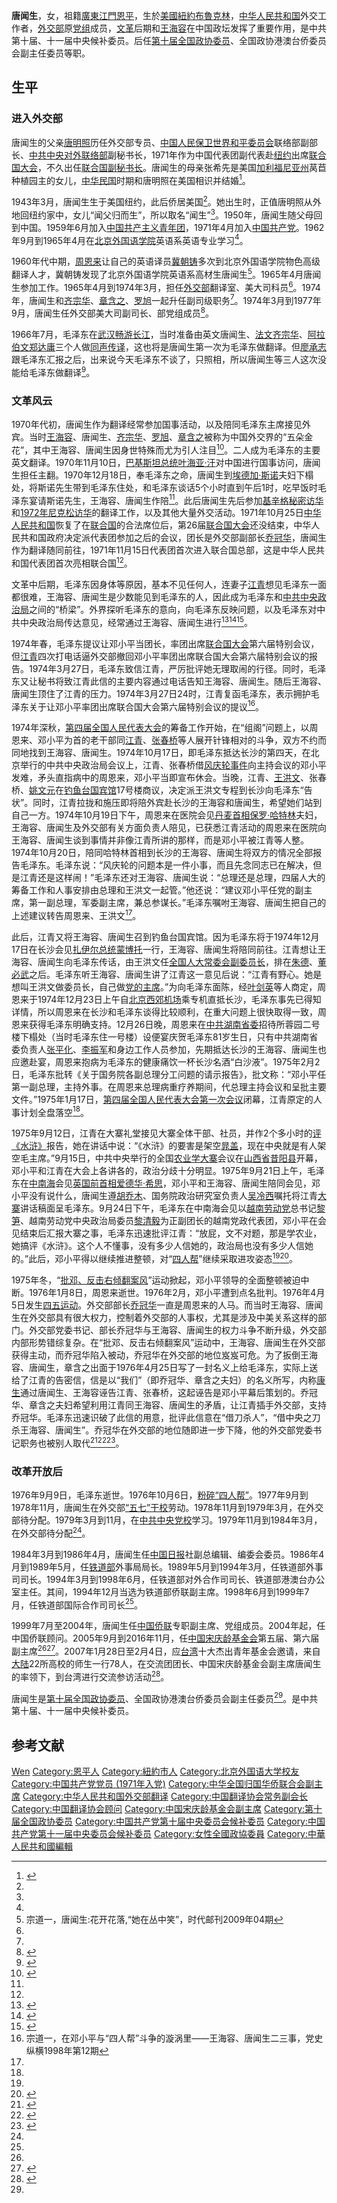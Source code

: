 '''唐闻生'''{{BD|1943年|3月|||catIdx=T}}，女，祖籍[[廣東|廣東]][[江門|江門]][[恩平|恩平]]，生於[[美國|美國]][[紐約|紐約]][[布魯克林|布魯克林]]，[[中华人民共和国|中华人民共和国]]外交工作者，[[中华人民共和国外交部|外交部]]原[[党组|党组]]成员，[[文革|文革]]后期和[[王海容|王海容]]在中国政坛发挥了重要作用，是中共第十届、十一届中央候补委员。后任[[第十届全国政协委员|第十届全国政协委员]]、全国政协港澳台侨委员会副主任委员等职。

== 生平 ==
=== 进入外交部 ===
唐闻生的父亲[[唐明照|唐明照]]历任外交部专员、[[中国人民保卫世界和平委员会|中国人民保卫世界和平委员会]]联络部副部长、[[中共中央对外联络部|中共中央对外联络部]]副秘书长，1971年作为中国代表团副代表赴[[纽约|纽约]]出席[[联合国大会|联合国大会]]，不久出任[[联合国副秘书长|联合国副秘书长]]。唐闻生的母亲张希先是美国[[加利福尼亚州|加利福尼亚州]]莴苣种植园主的女儿，[[中华民国|中华民国]]时期和唐明照在美国相识并结婚<ref name=zgqnw>{{Cite web|url = http://agzy.youth.cn/qsnag/sdxw0/201208/t20120822_2376011.htm|title = 中国外交界的“五朵金花”|author = |date = 2012-08-22|publisher = 中国青年网|language = |accessdate = |quote = |archive-url = https://web.archive.org/web/20170909233145/http://agzy.youth.cn/qsnag/sdxw0/201208/t20120822_2376011.htm|archive-date = 2017-09-09|dead-url = yes}}</ref>。

1943年3月，唐闻生生于美国纽约，此后侨居美国<ref name=tangws/>。她出生时，正值唐明照从外地回纽约家中，女儿“闻父归而生”，所以取名“闻生”<ref name=zgqnw/>。1950年，唐闻生随父母回到中国。1959年6月加入[[中国共产主义青年团|中国共产主义青年团]]，1971年4月加入[[中国共产党|中国共产党]]。1962年9月到1965年4月在[[北京外国语学院|北京外国语学院]]英语系英语专业学习<ref name=tangws/>。

1960年代中期，[[周恩来|周恩来]]让自己的英语译员[[冀朝铸|冀朝铸]]多次到北京外国语学院物色高级翻译人才，冀朝铸发现了北京外国语学院英语系高材生唐闻生<ref name=zonghua>宗道一，唐闻生:花开花落,“她在丛中笑”，时代邮刊2009年04期</ref>。1965年4月唐闻生参加工作。1965年4月到1974年3月，担任[[中华人民共和国外交部|外交部]]翻译室、美大司科员<ref name=tangws/>。1974年，唐闻生和[[齐宗华|齐宗华]]、[[章含之|章含之]]、[[罗旭_(外交部)|罗旭]]一起升任副司级职务<ref name=zonghua/>。1974年3月到1977年9月，唐闻生任外交部美大司副司长、部党组成员<ref name=tangws>{{Cite web |url = http://cpc.people.com.cn/gbzl/html/121000736.html |title = 唐闻生 |author =  |date =  |publisher = 中国领导干部资料库 |language =  |accessdate = 2017-09-10 |quote =  |archive-date = 2017-09-09 |archive-url = https://web.archive.org/web/20170909234037/http://cpc.people.com.cn/gbzl/html/121000736.html |dead-url = no }}</ref>。

1966年7月，毛泽东在[[武汉|武汉]][[毛主席畅游长江|畅游长江]]，当时准备由英文唐闻生、[[法文|法文]][[齐宗华|齐宗华]]、[[阿拉伯文|阿拉伯文]][[郑达庸|郑达庸]]三个人做[[同声传译|同声传译]]，这也将是唐闻生第一次为毛泽东做翻译。但[[廖承志|廖承志]]跟毛泽东汇报之后，出来说今天毛泽东不谈了，只照相，所以唐闻生等三人这次没能给毛泽东做翻译<ref name=ysw>{{Cite web  |url =http://m.news.cntv.cn/2015/10/05/ARTI1444027464254383.shtml  |title =外交部前翻译唐闻生：重要转折时刻的历史见证人  |author =  |date =2015-10-05  |publisher =央视网  |language =  |accessdate =  |quote =  |archive-date =2019-05-15  |archive-url =https://web.archive.org/web/20190515034219/http://m.news.cntv.cn/2015/10/05/ARTI1444027464254383.shtml  |dead-url =no  }}</ref>。

=== 文革风云 ===
1970年代初，唐闻生作为翻译经常参加国事活动，以及陪同毛泽东主席接见外宾。当时[[王海容|王海容]]、唐闻生、[[齐宗华|齐宗华]]、[[罗旭_(外交部)|罗旭]]、[[章含之|章含之]]被称为中国外交界的“五朵金花”，其中王海容、唐闻生因身世特殊而尤为引人注目<ref name=zgqnw>{{Cite web|url = http://agzy.youth.cn/qsnag/sdxw0/201208/t20120822_2376011.htm|title = 中国外交界的“五朵金花”|author = |date = 2012-08-22|publisher = 中国青年网|language = |accessdate = |quote = |archive-url = https://web.archive.org/web/20170909233145/http://agzy.youth.cn/qsnag/sdxw0/201208/t20120822_2376011.htm|archive-date = 2017-09-09|dead-url = yes}}</ref>。二人成为毛泽东的主要英文翻译。1970年11月10日，[[巴基斯坦总统|巴基斯坦总统]][[叶海亚·汗|叶海亚·汗]]对中国进行国事访问，唐闻生担任主翻。1970年12月18日，奉毛泽东之命，唐闻生到[[埃德加·斯诺|埃德加·斯诺]]夫妇下榻处，将斯诺先生带到毛泽东住处，和毛泽东谈话5个小时直到午后1时，吃早饭时毛泽东宴请斯诺先生，王海容、唐闻生作陪<ref name=zonghua/>。此后唐闻生先后参加[[基辛格秘密访华|基辛格秘密访华]]和[[1972年尼克松访华|1972年尼克松访华]]的翻译工作，以及其他大量外交活动。1971年10月25日[[中华人民共和国|中华人民共和国]]恢复了在[[联合国|联合国]]的合法席位后，第26届[[联合国大会|联合国大会]]还没结束，中华人民共和国政府决定派代表团参加之后的会议，团长是外交部副部长[[乔冠华|乔冠华]]，唐闻生作为翻译随同前往，1971年11月15日代表团首次进入联合国总部，这是中华人民共和国代表团首次亮相联合国<ref name=ysw/>。

文革中后期，毛泽东因身体等原因，基本不见任何人，连妻子[[江青|江青]]想见毛泽东一面都很难，王海容、唐闻生是少数能见到毛泽东的人，因此成为毛泽东和[[中共中央政治局|中共中央政治局]]之间的“桥梁”。外界探听毛泽东的意向，向毛泽东反映问题，以及毛泽东对中共中央政治局传达意见，经常通过王海容、唐闻生进行<ref name=zgqnw>{{Cite web|url = http://agzy.youth.cn/qsnag/sdxw0/201208/t20120822_2376011.htm|title = 中国外交界的“五朵金花”|author = |date = 2012-08-22|publisher = 中国青年网|language = |accessdate = |quote = |archive-url = https://web.archive.org/web/20170909233145/http://agzy.youth.cn/qsnag/sdxw0/201208/t20120822_2376011.htm|archive-date = 2017-09-09|dead-url = yes}}</ref><ref>{{Cite web  |url =http://book.people.com.cn/GB/69399/107423/145702/8778599.html  |title =王海容、唐闻生成为特殊的“桥梁”  |author =叶永烈  |date =2009-02-10  |publisher =人民网  |language =  |accessdate =  |quote =  |archive-date =2009-07-08  |archive-url =https://web.archive.org/web/20090708140628/http://book.people.com.cn/GB/69399/107423/145702/8778599.html  |dead-url =no  }}</ref><ref name=tkp>{{Cite web |url = http://news.takungpao.com/history/story/2013-03/1485247.html |title = 文革红人现状：王海容远离政治 |author =  |date = 2013-03-12 |publisher = 大公网 |language =  |accessdate =  |quote =  |archive-date = 2016-09-10 |archive-url = https://web.archive.org/web/20160910170707/http://news.takungpao.com/history/story/2013-03/1485247.html |dead-url = no }}</ref>。

1974年春，毛泽东提议让邓小平当团长，率团出席[[联合国大会|联合国大会]]第六届特别会议，但[[江青|江青]]四次打电话逼外交部撤回邓小平率团出席联合国大会第六届特别会议的报告。1974年3月27日，毛泽东致信江青，严厉批评她无理取闹的行径。同时，毛泽东又让秘书将致江青此信的主要内容通过电话告知王海容、唐闻生。随后王海容、唐闻生顶住了江青的压力。1974年3月27日24时，江青复函毛泽东，表示拥护毛泽东关于让邓小平率团出席联合国大会第六届特别会议的提议<ref name=zong>宗道一，在邓小平与“四人帮”斗争的漩涡里——王海容、唐闻生二三事，党史纵横1998年第12期</ref>。

1974年深秋，[[第四届全国人民代表大会|第四届全国人民代表大会]]的筹备工作开始，在“组阁”问题上，以周恩来、邓小平为首的老干部同[[江青|江青]]、[[张春桥|张春桥]]等人展开针锋相对的斗争，双方不约而同地找到王海容、唐闻生。1974年10月17日，即毛泽东抵达长沙的第四天，在北京举行的中共中央政治局会议上，江青、张春桥借[[风庆轮事件|风庆轮事件]]向主持会议的邓小平发难，矛头直指病中的周恩来，邓小平当即宣布休会。当晚，江青、[[王洪文|王洪文]]、张春桥、[[姚文元|姚文元]]在[[钓鱼台国宾馆|钓鱼台国宾馆]]17号楼商议，决定派王洪文专程到长沙向毛泽东“告状”。同时，江青拉拢和施压即将陪外宾赴长沙的王海容和唐闻生，希望她们站到自己一方。1974年10月19日下午，周恩来在医院会见[[丹麦首相|丹麦首相]][[保罗·哈特林|保罗·哈特林]]夫妇，王海容、唐闻生及外交部有关方面负责人陪见，已获悉江青活动的周恩来在医院向王海容、唐闻生谈到事情并非像江青所讲的那样，而是邓小平被江青等人整。1974年10月20日，陪同哈特林首相到长沙的王海容、唐闻生将双方的情况全部报告毛泽东。毛泽东说：“风庆轮的问题本是一件小事，而且先念同志已在解决，但是江青还是这样闹！”毛泽东还对王海容、唐闻生说：“总理还是总理，四届人大的筹备工作和人事安排由总理和王洪文一起管。”他还说：“建议邓小平任党的副主席，第一副总理，军委副主席，兼总参谋长。”毛泽东嘱咐王海容、唐闻生把自己的上述建议转告周恩来、王洪文<ref name=zong/>。

此后，江青又将王海容、唐闻生召到钓鱼台国宾馆。因为毛泽东将于1974年12月17日在长沙会见[[刚果民主共和国总统|扎伊尔总统]][[蒙博托|蒙博托]]一行，王海容、唐闻生将陪同前往。江青想让王海容、唐闻生向毛泽东传话，由王洪文任[[全国人大常委会副委员长|全国人大常委会副委员长]]，排在[[朱德|朱德]]、[[董必武|董必武]]之后。毛泽东听王海容、唐闻生讲了江青这一意见后说：“江青有野心。她是想叫王洪文做委员长，自己做[[中共中央主席|党的主席]]。”为向毛泽东面陈，经[[叶剑英|叶剑英]]等人商定，周恩来于1974年12月23日上午自[[北京西郊机场|北京西郊机场]]乘专机直抵长沙，毛泽东事先已得知详情，所以周恩来在长沙和毛泽东谈得比较顺利，在重大问题上很快取得一致，周恩来获得毛泽东明确支持。12月26日晚，周恩来在[[中共湖南省委|中共湖南省委]]招待所蓉园二号楼下榻处（当时毛泽东住一号楼）设便宴庆贺毛泽东81岁生日，只有中共湖南省委负责人[[张平化|张平化]]、[[李振军|李振军]]和身边工作人员参加，先期抵达长沙的王海容、唐闻生也应邀赴宴，周恩来抱病为毛泽东的健康痛饮一杯长沙名酒“白沙液”。1975年2月2日，毛泽东批转《关于国务院各副总理分工问题的请示报告》，批文称：“邓小平任第一副总理，主持外事。在周恩来总理病重疗养期间，代总理主持会议和呈批主要文件。”1975年1月17日，[[第四届全国人民代表大会第一次会议|第四届全国人民代表大会第一次会议]]闭幕，江青原定的人事计划全盘落空<ref name=zong/>。

1975年9月12日，江青在大寨礼堂接见大寨全体干部、社员，并作2个多小时的[[评水浒|评《水浒》]]报告，她在讲话中说：“《水浒》的要害是架空[[晁盖|晁盖]]，现在中央就是有人架空毛主席。”9月15日，中共中央举行的全国[[农业学大寨|农业学大寨]]会议在[[山西省|山西省]][[昔阳县|昔阳县]]开幕，邓小平和江青在大会上各讲各的，政治分歧十分明显。1975年9月21日上午，毛泽东在[[中南海|中南海]]会见[[英国首相|英国前首相]][[爱德华·希思|爱德华·希思]]，邓小平和王海容、唐闻生陪同会见，邓小平没有说什么，唐闻生遵[[胡乔木|胡乔木]]、国务院政治研究室负责人[[吴冷西|吴冷西]]嘱托将江青[[大寨|大寨]]讲话稿面呈毛泽东。9月24日下午，毛泽东在中南海会见以[[越南劳动党|越南劳动党]]总书记[[黎笋|黎笋]]、越南劳动党中央政治局委员[[黎清毅|黎清毅]]为正副团长的越南党政代表团，邓小平在会见结束后汇报大寨之事，毛泽东迅速批评江青：“放屁，文不对题，那是学农业，她搞评《水浒》。这个人不懂事，没有多少人信她的，政治局也没有多少人信她的。”此后，邓小平得以继续推进整顿，对“[[四人帮|四人帮]]”继续采取进攻姿态<ref name=zong/><ref>{{Cite web  |url =http://book.people.com.cn/GB/69398/16789617.html  |title =“大寨风波”背后 毛泽东为何怒斥江青“放屁”  |author =  |date =2012-01-04  |publisher =人民网  |language =  |accessdate =  |quote =  |archive-url =https://web.archive.org/web/20120615144746/http://book.people.com.cn/GB/69398/16789617.html  |archive-date =2012-06-15  |dead-url =yes  }}</ref>。

1975年冬，“[[批邓、反击右倾翻案风|批邓、反击右倾翻案风]]”运动掀起，邓小平领导的全面整顿被迫中断。1976年1月8日，周恩来逝世。1976年2月，邓小平遭到点名批判。1976年4月5日发生[[四五运动|四五运动]]。外交部部长[[乔冠华|乔冠华]]一直是周恩来的人马。而当时王海容、唐闻生在外交部具有很大权力，控制着外交部的人事权，尤其是涉及中美关系这样的部门。外交部党委书记、部长乔冠华与王海容、唐闻生的权力斗争不断升级，外交部内部形势错综复杂。在“批邓、反击右倾翻案风”运动中，王海容、唐闻生在外交部获得主动，而乔冠华陷入被动，乔冠华在外交部的地位岌岌可危。为了扳倒王海容、唐闻生，章含之出面于1976年4月25日写了一封名义上给毛泽东，实际上送给了江青的告密信，信是以“我们”（即乔冠华、章含之夫妇）的名义所写，内称[[康生|康生]]通过唐闻生、王海容诬告江青、张春桥，这起诬告是邓小平幕后策划的。乔冠华、章含之夫妇希望利用江青同王海容、唐闻生的矛盾，让江青插手外交部，支持乔冠华。毛泽东迅速识破了此信的用意，批评此信意在“借刀杀人”，“借中央之刀杀王海容、唐闻生”。乔冠华在外交部的地位随即进一步下降，他的外交部党委书记职务也被别人取代<ref>{{Cite web |url = http://news.ifeng.com/history/zhongguoxiandaishi/detail_2012_06/26/15561623_0.shtml |title = 共和国红镜头 |author = 顾保孜 |date = 2006年 |publisher = 中共党史出版社 |language =  |accessdate =  |quote =  |archive-date = 2017-09-09 |archive-url = https://web.archive.org/web/20170909235742/http://news.ifeng.com/history/zhongguoxiandaishi/detail_2012_06/26/15561623_0.shtml |dead-url = no }}</ref><ref name=zhhz>{{Cite web  |url =http://cpc.people.com.cn/GB/85037/8364881.html  |title =章含之与影响她一生的中国三个风云人物  |author =  |date =  |publisher =中国共产党新闻网  |language =  |accessdate =2017-09-10  |quote =  |archive-date =2018-09-30  |archive-url =https://web.archive.org/web/20180930145016/http://cpc.people.com.cn/GB/85037/8364881.html  |dead-url =no  }}</ref><ref>{{Cite web  |url =http://history.people.com.cn/n/2013/0320/c198865-20848506.html  |title =揭秘乔冠华的告密信：惹得江青疯狂叫嚣  |author =章立凡  |date =2013-03-20  |publisher =人民网  |language =  |accessdate =  |quote =  |archive-date =2017-07-05  |archive-url =https://web.archive.org/web/20170705050353/http://history.people.com.cn/n/2013/0320/c198865-20848506.html  |dead-url =no  }}</ref>。

=== 改革开放后 ===
1976年9月9日，毛泽东逝世。1976年10月6日，[[粉碎四人帮|粉碎“四人帮”]]。1977年9月到1978年11月，唐闻生在外交部[[五七干校|“五七”干校]]劳动。1978年11月到1979年3月，在外交部待分配。1979年3月到11月，在[[中共中央党校|中共中央党校]]学习。1979年11月到1984年3月，在外交部待分配<ref name=tangws/>。

1984年3月到1986年4月，唐闻生任[[中国日报|中国日报]]社副总编辑、编委会委员。1986年4月到1989年5月，任[[中华人民共和国铁道部|铁道部]]外事局局长。1989年5月到1994年3月，任铁道部外事司司长。1994年3月到1998年6月，任铁道部对外合作司司长、铁道部港澳台办公室主任。其间，1994年12月当选为铁道部侨联副主席。1998年6月到1999年7月，任铁道部国际合作司司长<ref name=tangws/>。

1999年7月至2004年，唐闻生任[[中华全国归国华侨联合会|中国侨联]]专职副主席、党组成员。2004年起，任中国侨联顾问。2005年9月到2016年11月，任[[中国宋庆龄基金会|中国宋庆龄基金会]]第五届、第六届副主席<ref name=tangws/><ref>{{Cite web |url = http://news.qq.com/a/20050928/001640.htm |title = 中国宋庆龄基金会五届一次理事会议在京举行 |author =  |date = 2005-09-28 |publisher = 腾讯 |language =  |accessdate =  |quote =  |archive-date = 2017-09-09 |archive-url = https://web.archive.org/web/20170909234108/http://news.qq.com/a/20050928/001640.htm |dead-url = no }}</ref>。2007年1月28日至2月4日，应[[台湾|台湾]]十大杰出青年基金会邀请，来自[[中国大陆|大陆]]22所高校的师生一行78人，在交流团团长、中国宋庆龄基金会副主席唐闻生的率领下，到台湾进行交流参访活动<ref>{{Cite web|url =  http://www.sclf.org/sclf/lasdjx/200702/t20070212_3619.htm|title =  我会组派大陆高校师生交流团赴台交流|author =  |date =  2007-02-12|publisher =  中国宋庆龄基金会|language =  |accessdate =  |quote =  |archive-date =  2013-06-15|archive-url =  https://web.archive.org/web/20130615163055/http://www.sclf.org/sclf/lasdjx/200702/t20070212_3619.htm|dead-url =  no}}</ref>。

唐闻生是[[第十届全国政协委员|第十届全国政协委员]]、全国政协港澳台侨委员会副主任委员<ref name=tangws/>。是中共第十届、十一届中央候补委员。

== 参考文献 ==
{{reflist}}

{{Navboxes 
| title  = 唐闻生在[[中国翻译协会|中国翻译协会]]的职务
| list1  =
{{中国翻译协会第五届全国理事会}}
{{中国翻译协会第六届理事会}}
{{中国翻译协会第七届理事会}}
}}
{{Navboxes 
| title  = 唐闻生在[[中国宋庆龄基金会|中国宋庆龄基金会]]的职务
| list1  =
{{中国宋庆龄基金会第五届理事会}}
{{中国宋庆龄基金会第六届理事会}}
}}
{{Navboxes 
| title  = 唐闻生在[[中华全国归国华侨联合会|中华全国归国华侨联合会]]的职务
| list1  =
{{中华全国归国华侨联合会第六届委员会}}
}}
{{文革时期中国外交}}
{{Authority control}}
{{DEFAULTSORT:Tang}}
[[Category:唐姓|Wen]]
[[Category:恩平人|Category:恩平人]]
[[Category:紐約市人|Category:紐約市人]]
[[Category:北京外国语大学校友|Category:北京外国语大学校友]]
[[Category:中国共产党党员_(1971年入党)|Category:中国共产党党员 (1971年入党)]]
[[Category:中华全国归国华侨联合会副主席|Category:中华全国归国华侨联合会副主席]]
[[Category:中华人民共和国外交部翻译|Category:中华人民共和国外交部翻译]]
[[Category:中国翻译协会常务副会长|Category:中国翻译协会常务副会长]]
[[Category:中国翻译协会顾问|Category:中国翻译协会顾问]]
[[Category:中国宋庆龄基金会副主席|Category:中国宋庆龄基金会副主席]]
[[Category:第十届全国政协委员|Category:第十届全国政协委员]]
[[Category:中国共产党第十届中央委员会候补委员|Category:中国共产党第十届中央委员会候补委员]]
[[Category:中国共产党第十一届中央委员会候补委员|Category:中国共产党第十一届中央委员会候补委员]]
[[Category:女性全國政協委員|Category:女性全國政協委員]]
[[Category:中華人民共和國編輯|Category:中華人民共和國編輯]]